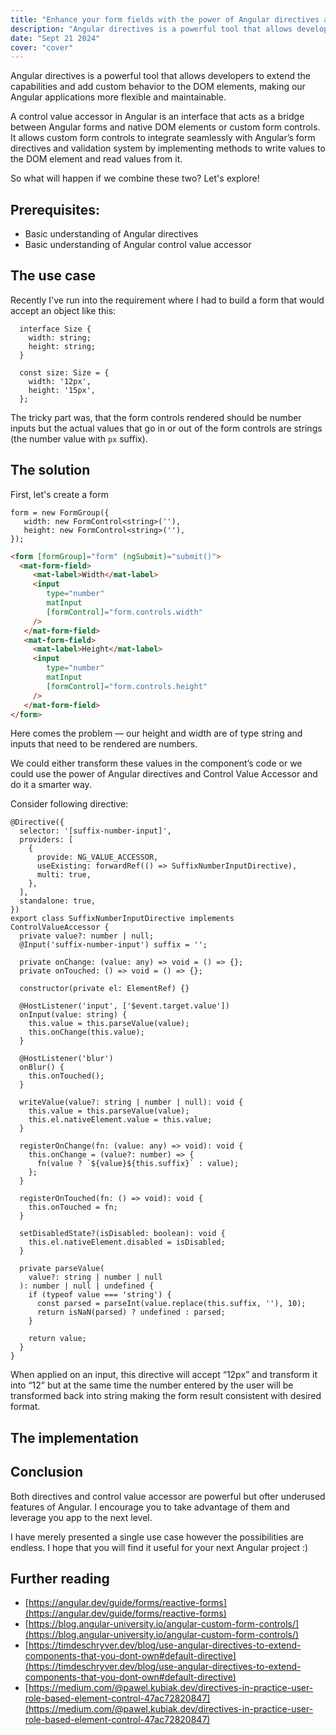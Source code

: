 ```yaml
---
title: "Enhance your form fields with the power of Angular directives and control value accessor"
description: "Angular directives is a powerful tool that allows developers to extend the capabilities and add custom behavior to the DOM elements, making our Angular applications..."
date: "Sept 21 2024"
cover: "cover"
---
```


Angular directives is a powerful tool that allows developers to extend the capabilities and add custom behavior to the DOM elements, making our Angular applications more flexible and maintainable.

A control value accessor in Angular is an interface that acts as a bridge between Angular forms and native DOM elements or custom form controls. It allows custom form controls to integrate seamlessly with Angular’s form directives and validation system by implementing methods to write values to the DOM element and read values from it.

So what will happen if we combine these two? Let's explore!

## Prerequisites:

- Basic understanding of Angular directives
- Basic understanding of Angular control value accessor

## The use case

Recently I've run into the requirement where I had to build a form that would accept an object like this:

```tsx
  interface Size {
    width: string;
    height: string;
  }

  const size: Size = {
    width: '12px',
    height: '15px',
  };
```

The tricky part was, that the form controls rendered should be number inputs but the actual values that go in or out of the form controls are strings (the number value with `px` suffix).

## The solution

First, let's create a form

```tsx
form = new FormGroup({
   width: new FormControl<string>(''),
   height: new FormControl<string>(''),  
});
```

```html
<form [formGroup]="form" (ngSubmit)="submit()">
  <mat-form-field>
     <mat-label>Width</mat-label>
     <input
        type="number"
        matInput
        [formControl]="form.controls.width"
     />
   </mat-form-field>
   <mat-form-field>
     <mat-label>Height</mat-label>
     <input
        type="number"
        matInput
        [formControl]="form.controls.height"
     />
   </mat-form-field>
</form>
```

Here comes the problem — our height and width are of type string and inputs that need to be rendered are numbers.

We could either transform these values in the component’s code or we could use the power of Angular directives and Control Value Accessor and do it a smarter way.

Consider following directive:

```tsx
@Directive({
  selector: '[suffix-number-input]',
  providers: [
    {
      provide: NG_VALUE_ACCESSOR,
      useExisting: forwardRef(() => SuffixNumberInputDirective),
      multi: true,
    },
  ],
  standalone: true,
})
export class SuffixNumberInputDirective implements ControlValueAccessor {
  private value?: number | null;
  @Input('suffix-number-input') suffix = '';

  private onChange: (value: any) => void = () => {};
  private onTouched: () => void = () => {};

  constructor(private el: ElementRef) {}

  @HostListener('input', ['$event.target.value'])
  onInput(value: string) {
    this.value = this.parseValue(value);
    this.onChange(this.value);
  }

  @HostListener('blur')
  onBlur() {
    this.onTouched();
  }

  writeValue(value?: string | number | null): void {
    this.value = this.parseValue(value);
    this.el.nativeElement.value = this.value;
  }

  registerOnChange(fn: (value: any) => void): void {
    this.onChange = (value?: number) => {
      fn(value ? `${value}${this.suffix}` : value);
    };
  }

  registerOnTouched(fn: () => void): void {
    this.onTouched = fn;
  }

  setDisabledState?(isDisabled: boolean): void {
    this.el.nativeElement.disabled = isDisabled;
  }

  private parseValue(
    value?: string | number | null
  ): number | null | undefined {
    if (typeof value === 'string') {
      const parsed = parseInt(value.replace(this.suffix, ''), 10);
      return isNaN(parsed) ? undefined : parsed;
    }

    return value;
  }
}
```

When applied on an input, this directive will accept “12px” and transform it into “12” but at the same time the number entered by the user will be transformed back into string making the form result consistent with desired format.

## The implementation

<StackBlitz
  url="https://stackblitz.com/edit/yypdyr-ng6yxe?ctl=1&embed=1&file=src%2Fmain.ts"
/>

## Conclusion

Both directives and control value accessor are powerful but ofter underused features of Angular. I encourage you to take advantage of them and leverage you app to the next level.

I have merely presented a single use case however the possibilities are endless. I hope that you will find it useful for your next Angular project :)

## Further reading

- [https://angular.dev/guide/forms/reactive-forms](https://angular.dev/guide/forms/reactive-forms)
- [https://blog.angular-university.io/angular-custom-form-controls/](https://blog.angular-university.io/angular-custom-form-controls/)
- [https://timdeschryver.dev/blog/use-angular-directives-to-extend-components-that-you-dont-own#default-directive](https://timdeschryver.dev/blog/use-angular-directives-to-extend-components-that-you-dont-own#default-directive)
- [https://medium.com/@pawel.kubiak.dev/directives-in-practice-user-role-based-element-control-47ac72820847](https://medium.com/@pawel.kubiak.dev/directives-in-practice-user-role-based-element-control-47ac72820847)